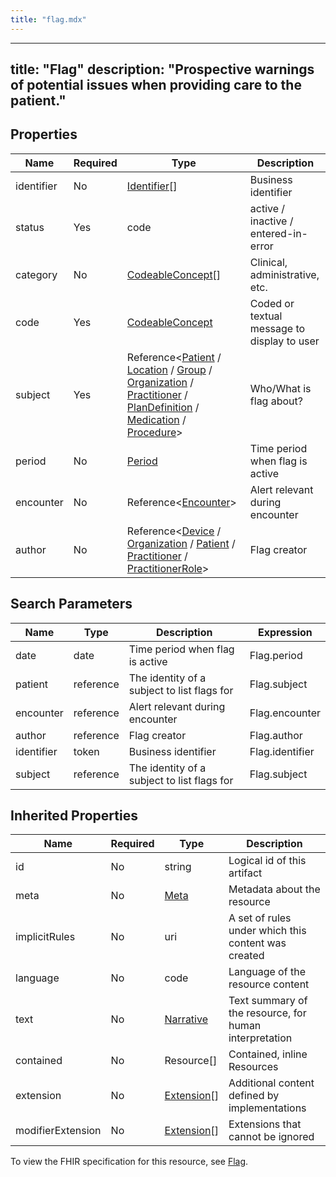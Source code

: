 ```yaml
---
title: "flag.mdx"
---
```


---
title: "Flag"
description: "Prospective warnings of potential issues when providing care to the patient."
---

## Properties

| Name       | Required | Type                                                                                                                                                                                                                                                                                                                                                                                                                                                             | Description                                 |
| ---------- | -------- | ---------------------------------------------------------------------------------------------------------------------------------------------------------------------------------------------------------------------------------------------------------------------------------------------------------------------------------------------------------------------------------------------------------------------------------------------------------------- | ------------------------------------------- |
| identifier | No       | [Identifier](/medical-api/fhir/data-types/identifier)[]                                                                                                                                                                                                                                                                                                                                                                                                          | Business identifier                         |
| status     | Yes      | code                                                                                                                                                                                                                                                                                                                                                                                                                                                             | active / inactive / entered-in-error        |
| category   | No       | [CodeableConcept](/medical-api/fhir/data-types/codeableconcept)[]                                                                                                                                                                                                                                                                                                                                                                                                | Clinical, administrative, etc.              |
| code       | Yes      | [CodeableConcept](/medical-api/fhir/data-types/codeableconcept)                                                                                                                                                                                                                                                                                                                                                                                                  | Coded or textual message to display to user |
| subject    | Yes      | Reference&lt;[Patient](/medical-api/fhir/resources/patient) / [Location](/medical-api/fhir/resources/location) / [Group](/medical-api/fhir/resources/group) / [Organization](/medical-api/fhir/resources/organization) / [Practitioner](/medical-api/fhir/resources/practitioner) / [PlanDefinition](/medical-api/fhir/resources/plandefinition) / [Medication](/medical-api/fhir/resources/medication) / [Procedure](/medical-api/fhir/resources/procedure)&gt; | Who/What is flag about?                     |
| period     | No       | [Period](/medical-api/fhir/data-types/period)                                                                                                                                                                                                                                                                                                                                                                                                                    | Time period when flag is active             |
| encounter  | No       | Reference&lt;[Encounter](/medical-api/fhir/resources/encounter)&gt;                                                                                                                                                                                                                                                                                                                                                                                              | Alert relevant during encounter             |
| author     | No       | Reference&lt;[Device](/medical-api/fhir/resources/device) / [Organization](/medical-api/fhir/resources/organization) / [Patient](/medical-api/fhir/resources/patient) / [Practitioner](/medical-api/fhir/resources/practitioner) / [PractitionerRole](/medical-api/fhir/resources/practitionerrole)&gt;                                                                                                                                                          | Flag creator                                |

## Search Parameters

| Name       | Type      | Description                                 | Expression      |
| ---------- | --------- | ------------------------------------------- | --------------- |
| date       | date      | Time period when flag is active             | Flag.period     |
| patient    | reference | The identity of a subject to list flags for | Flag.subject    |
| encounter  | reference | Alert relevant during encounter             | Flag.encounter  |
| author     | reference | Flag creator                                | Flag.author     |
| identifier | token     | Business identifier                         | Flag.identifier |
| subject    | reference | The identity of a subject to list flags for | Flag.subject    |

## Inherited Properties

| Name              | Required | Type                                                  | Description                                            |
| ----------------- | -------- | ----------------------------------------------------- | ------------------------------------------------------ |
| id                | No       | string                                                | Logical id of this artifact                            |
| meta              | No       | [Meta](/medical-api/fhir/data-types/meta)             | Metadata about the resource                            |
| implicitRules     | No       | uri                                                   | A set of rules under which this content was created    |
| language          | No       | code                                                  | Language of the resource content                       |
| text              | No       | [Narrative](/medical-api/fhir/data-types/narrative)   | Text summary of the resource, for human interpretation |
| contained         | No       | Resource[]                                            | Contained, inline Resources                            |
| extension         | No       | [Extension](/medical-api/fhir/data-types/extension)[] | Additional content defined by implementations          |
| modifierExtension | No       | [Extension](/medical-api/fhir/data-types/extension)[] | Extensions that cannot be ignored                      |

To view the FHIR specification for this resource, see [Flag](https://www.hl7.org/fhir/StructureDefinition/Flag).
